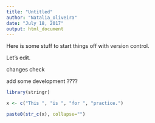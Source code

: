 ```yaml
---
title: "Untitled"
author: "Natalia_oliveira"
date: "July 18, 2017"
output: html_document
---
```



Here is some stuff to start things off with version control.

Let's edit. 


changes check 

add some development ????

```r
library(stringr)

x <- c("This ", "is ", "for ", "practice.")

paste0(str_c(x), collapse="")

```

